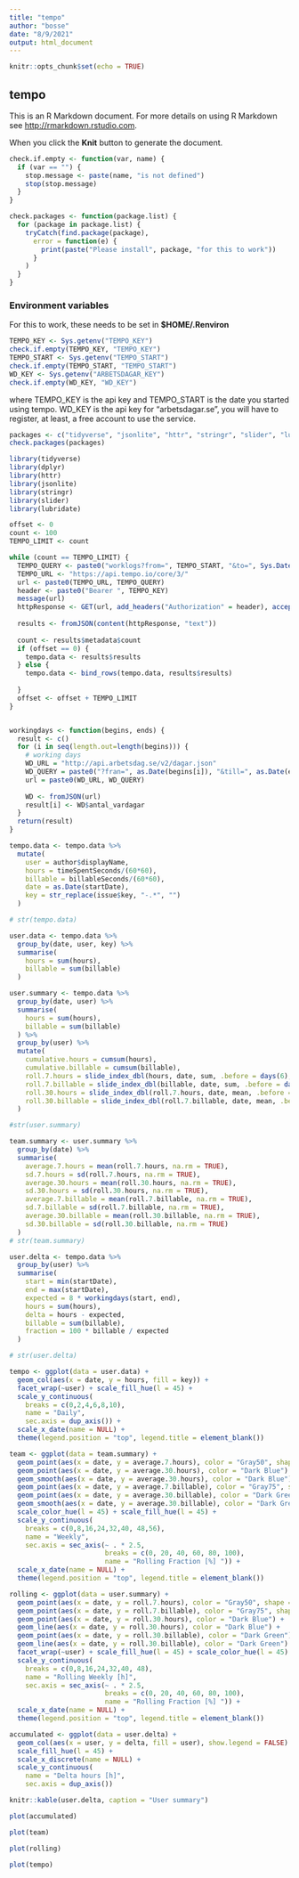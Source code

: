 ```yaml
---
title: "tempo"
author: "bosse"
date: "8/9/2021"
output: html_document
---
```


```r
knitr::opts_chunk$set(echo = TRUE)
```

## tempo

This is an R Markdown document. For more details on using R Markdown see <http://rmarkdown.rstudio.com>.

When you click the **Knit** button to generate the document.

```r
check.if.empty <- function(var, name) {
  if (var == "") {
    stop.message <- paste(name, "is not defined")
    stop(stop.message)
  }
}

check.packages <- function(package.list) {
  for (package in package.list) {
    tryCatch(find.package(package),
      error = function(e) {
        print(paste("Please install", package, "for this to work"))
      }
    )
  }  
}
```

### Environment variables

For this to work, these needs to be set in **$HOME/.Renviron**

```r
TEMPO_KEY <- Sys.getenv("TEMPO_KEY")
check.if.empty(TEMPO_KEY, "TEMPO_KEY")
TEMPO_START <- Sys.getenv("TEMPO_START")
check.if.empty(TEMPO_START, "TEMPO_START")
WD_KEY <- Sys.getenv("ARBETSDAGAR_KEY")
check.if.empty(WD_KEY, "WD_KEY")
```

where TEMPO_KEY is the api key and TEMPO_START is the date you started using tempo. WD_KEY is the api key for "arbetsdagar.se", you will have to register, at least, a free account to use the service.

```r

packages <- c("tidyverse", "jsonlite", "httr", "stringr", "slider", "lubridate")
check.packages(packages)

library(tidyverse)
library(dplyr)
library(httr)
library(jsonlite)
library(stringr)
library(slider)
library(lubridate)
```

```r
offset <- 0
count <- 100
TEMPO_LIMIT <- count

while (count == TEMPO_LIMIT) {
  TEMPO_QUERY <- paste0("worklogs?from=", TEMPO_START, "&to=", Sys.Date(), "&offset=", offset, "&limit=", TEMPO_LIMIT)
  TEMPO_URL <- "https://api.tempo.io/core/3/"
  url <- paste0(TEMPO_URL, TEMPO_QUERY)
  header <- paste0("Bearer ", TEMPO_KEY)
  message(url)
  httpResponse <- GET(url, add_headers("Authorization" = header), accept_json(), timeout(20))
  
  results <- fromJSON(content(httpResponse, "text"))
  
  count <- results$metadata$count
  if (offset == 0) {
    tempo.data <- results$results
  } else {
    tempo.data <- bind_rows(tempo.data, results$results)
    
  }
  offset <- offset + TEMPO_LIMIT
}


workingdays <- function(begins, ends) {
  result <- c()
  for (i in seq(length.out=length(begins))) {
    # working days
    WD_URL = "http://api.arbetsdag.se/v2/dagar.json"
    WD_QUERY = paste0("?fran=", as.Date(begins[i]), "&till=", as.Date(ends[i]), "&key=", WD_KEY, "&id=1234")
    url = paste0(WD_URL, WD_QUERY)
    
    WD <- fromJSON(url)
    result[i] <- WD$antal_vardagar
  }
  return(result)
}
```

```r

tempo.data <- tempo.data %>%
  mutate(
    user = author$displayName,
    hours = timeSpentSeconds/(60*60),
    billable = billableSeconds/(60*60),
    date = as.Date(startDate),
    key = str_replace(issue$key, "-.*", "")
  )

# str(tempo.data)

user.data <- tempo.data %>%
  group_by(date, user, key) %>%
  summarise(
    hours = sum(hours),
    billable = sum(billable)
  )

user.summary <- tempo.data %>%
  group_by(date, user) %>%
  summarise(
    hours = sum(hours),
    billable = sum(billable)
  ) %>%
  group_by(user) %>%
  mutate(
    cumulative.hours = cumsum(hours),
    cumulative.billable = cumsum(billable),
    roll.7.hours = slide_index_dbl(hours, date, sum, .before = days(6), .complete = TRUE),
    roll.7.billable = slide_index_dbl(billable, date, sum, .before = days(6), .complete = TRUE),
    roll.30.hours = slide_index_dbl(roll.7.hours, date, mean, .before = days(29), .complete = TRUE),
    roll.30.billable = slide_index_dbl(roll.7.billable, date, mean, .before = days(29), .complete = TRUE)
  )

#str(user.summary)

team.summary <- user.summary %>%
  group_by(date) %>%
  summarise(
    average.7.hours = mean(roll.7.hours, na.rm = TRUE),
    sd.7.hours = sd(roll.7.hours, na.rm = TRUE),
    average.30.hours = mean(roll.30.hours, na.rm = TRUE),
    sd.30.hours = sd(roll.30.hours, na.rm = TRUE),
    average.7.billable = mean(roll.7.billable, na.rm = TRUE),
    sd.7.billable = sd(roll.7.billable, na.rm = TRUE),
    average.30.billable = mean(roll.30.billable, na.rm = TRUE),
    sd.30.billable = sd(roll.30.billable, na.rm = TRUE)
  )
# str(team.summary)

user.delta <- tempo.data %>%
  group_by(user) %>%
  summarise(
    start = min(startDate),
    end = max(startDate),
    expected = 8 * workingdays(start, end), 
    hours = sum(hours),
    delta = hours - expected,
    billable = sum(billable),
    fraction = 100 * billable / expected
  )

# str(user.delta)

```


```r
tempo <- ggplot(data = user.data) +
  geom_col(aes(x = date, y = hours, fill = key)) +
  facet_wrap(~user) + scale_fill_hue(l = 45) + 
  scale_y_continuous(
    breaks = c(0,2,4,6,8,10), 
    name = "Daily",
    sec.axis = dup_axis()) +
  scale_x_date(name = NULL) +
  theme(legend.position = "top", legend.title = element_blank())
```
```r
team <- ggplot(data = team.summary) +
  geom_point(aes(x = date, y = average.7.hours), color = "Gray50", shape = 1) + 
  geom_point(aes(x = date, y = average.30.hours), color = "Dark Blue") + 
  geom_smooth(aes(x = date, y = average.30.hours), color = "Dark Blue") +
  geom_point(aes(x = date, y = average.7.billable), color = "Gray75", shape = 1) + 
  geom_point(aes(x = date, y = average.30.billable), color = "Dark Green") + 
  geom_smooth(aes(x = date, y = average.30.billable), color = "Dark Green") +
  scale_color_hue(l = 45) + scale_fill_hue(l = 45) +
  scale_y_continuous(
    breaks = c(0,8,16,24,32,40, 48,56), 
    name = "Weekly", 
    sec.axis = sec_axis(~ . * 2.5, 
                        breaks = c(0, 20, 40, 60, 80, 100), 
                        name = "Rolling Fraction [%] ")) +
  scale_x_date(name = NULL) +
  theme(legend.position = "top", legend.title = element_blank())

```

```r
rolling <- ggplot(data = user.summary) +
  geom_point(aes(x = date, y = roll.7.hours), color = "Gray50", shape = 1) + 
  geom_point(aes(x = date, y = roll.7.billable), color = "Gray75", shape = 1) + 
  geom_point(aes(x = date, y = roll.30.hours), color = "Dark Blue") + 
  geom_line(aes(x = date, y = roll.30.hours), color = "Dark Blue") + 
  geom_point(aes(x = date, y = roll.30.billable), color = "Dark Green") + 
  geom_line(aes(x = date, y = roll.30.billable), color = "Dark Green") + 
  facet_wrap(~user) + scale_fill_hue(l = 45) + scale_color_hue(l = 45) +
  scale_y_continuous(
    breaks = c(0,8,16,24,32,40, 48), 
    name = "Rolling Weekly [h]", 
    sec.axis = sec_axis(~ . * 2.5, 
                        breaks = c(0, 20, 40, 60, 80, 100), 
                        name = "Rolling Fraction [%] ")) +
  scale_x_date(name = NULL) +
  theme(legend.position = "top", legend.title = element_blank())
```

```r
accumulated <- ggplot(data = user.delta) +
  geom_col(aes(x = user, y = delta, fill = user), show.legend = FALSE) +
  scale_fill_hue(l = 45) +
  scale_x_discrete(name = NULL) +
  scale_y_continuous(
    name = "Delta hours [h]",
    sec.axis = dup_axis())
```

```r
knitr::kable(user.delta, caption = "User summary")

plot(accumulated)

plot(team)

plot(rolling)

plot(tempo)

```
